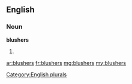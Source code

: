 ==English==

===Noun===
'''blushers'''

# {{plural of|blusher}}

[[Category:English plurals]]

[[ar:blushers]]
[[fr:blushers]]
[[mg:blushers]]
[[my:blushers]]
